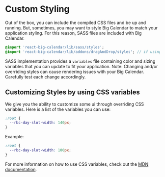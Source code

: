
<Meta title="Guides/Custom Styling" />

# Custom Styling

Out of the box, you can include the compiled CSS files and be up and running. But, sometimes, you may want to style Big Calendar to match your application styling. For this reason, SASS files are included with Big Calendar.

```sass
@import 'react-big-calendar/lib/sass/styles';
@import 'react-big-calendar/lib/addons/dragAndDrop/styles'; // if using DnD
```

SASS implementation provides a `variables` file containing color and sizing variables that you can update to fit your application. Note: Changing and/or overriding styles can cause rendering issues with your Big Calendar. Carefully test each change accordingly.

## Customizing Styles by using CSS variables

We give you the ability to customize some ui through overriding CSS variables.
Here is a list of the variables you can use:

```css
:root {
  --rbc-day-slot-width: 140px;
}
```

Example:

```css
:root {
  --rbc-day-slot-width: 100px;
}
```
For more information on how to use CSS variables, check out the [MDN documentation](https://developer.mozilla.org/en-US/docs/Web/CSS/Using_CSS_custom_properties).